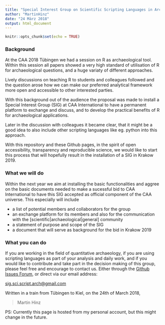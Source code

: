 ```yaml
---
title: "Special Interest Group on Scientific Scripting Languages in Archaeology"
author: "MartinHinz"
date: "24 März 2018"
output: html_document
---
```


```r
knitr::opts_chunk$set(echo = TRUE)
```

### Background

At the CAA 2018 Tübingen we had a session on R as archaeological tool. Within this session all papers showed a very high standard of utilisation of R for archaeological questions, and a huge variaty of different approaches.

Lively discussions on teaching R to students and colleagues followed and the question arose how we can make our preferred analytical framework more open and accessible to other interested parties.

With this background out of the audience the proposal was made to install a Special Interest Group (SIG) at CAA International to have a permanent platform to exchange and discuss, and to develop the practical benefits of R for archaeological applications.

Later in the discussion with colleagues it became clear, that it might be a good idea to also include other scripting languages like eg. python into this approach.

With this repository and these Github pages, in the spirit of open accessibility, transparency and reproducible science, we would like to start this process that will hopefully result in the installation of a SIG in Krakow 2019.

### What we will do

Within the next year we aim at installing the basic functionalities and aggree on the basic documents needed to make a sucessful bid to CAA International to have this SIG accepted as official component of the CAA universe. This especially will include

- a list of potential members and collaborators for the group
- an exchange platform for its members and also for the communication with the [scientific|archaeological|general] community
- a statement of purpose and scope of the SIG
- a document that will serve as background for the bid in Krakow 2019

### What you can do

If you are working in the field of quantitative archaeology, if you are using scripting languages as part of your analysis and daily work, and if you would like to contribute and take part in the decision making of this group, please feel free and encourage to contact us. Either through the [Github Issues Forum](https://github.com/MartinHinz/sig_sci_scripting_languages/issues), or direct via our email address:

[sig.sci.script.arch@gmail.com](mailto:sig.sci.script.arch@gmail.com)

Written in a train from Tübingen to Kiel, on the 24th of March 2018,

> Martin Hinz

PS: Currently this page is hosted from my personal account, but this might change in the future.